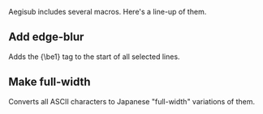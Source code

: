 Aegisub includes several macros. Here's a line-up of them.

== Add edge-blur ==
Adds the {\be1} tag to the start of all selected lines.

{{Todo|Possibly more useful as a basic example of writing macros... maybe it shouldn't be listed here at all.}}

== Make full-width ==
Converts all ASCII characters to Japanese "full-width" variations of them.

{{Todo|More about when this is useful.}}